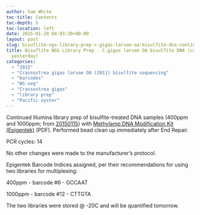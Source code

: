 ```yaml
---
author: Sam White
toc-title: Contents
toc-depth: 5
toc-location: left
date: 2015-01-28 04:03:20+00:00
layout: post
slug: bisuflite-ngs-library-prep-c-gigas-larvae-oa-bisulfite-dna-continued-from-yesterday
title: Bisuflite NGS Library Prep - C.gigas larvae OA bisulfite DNA (continued from
  yesterday)
categories:
  - "2015"
  - "Crassostrea gigas larvae OA (2011) bisulfite sequencing"
  - "barcodes"
  - "BS-seq"
  - "Crassostrea gigas"
  - "library prep"
  - "Pacific oyster"
---
```


Continued Illumina library prep of bisulfite-treated DNA samples (400ppm and 1000ppm; from [20150115](../2015-01-13-speedvac-c-gigas-larvae-oa-dna/index.qmd)) with [Methylamp DNA Modification Kit (Epigentek)](https://github.com/sr320/LabDocs/blob/master/protocols/Commercial_Protocols/Epigentek_PostBisulfiteIlluminaLibraryPrep_P-1055.pdf) (PDF). Performed bead clean up immediately after End Repair.

PCR cycles: 14

No other changes were made to the manufacturer's protocol.

Epigentek Barcode Indices assigned, per their recommendations for using two libraries for multiplexing:

400ppm - barcode #6 - GCCAAT

1000ppm - barcode #12 - CTTGTA

The two libraries were stored @ -20C and will be quantified tomorrow.


